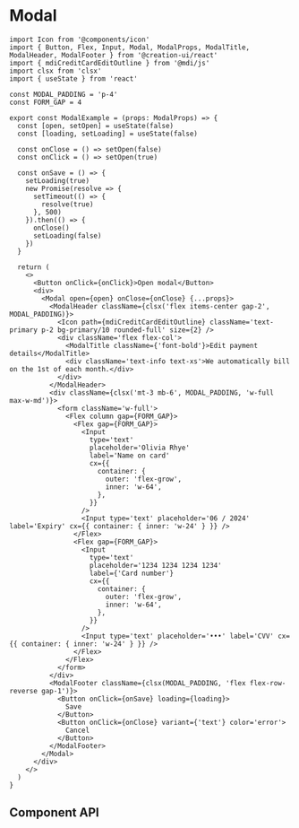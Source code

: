 
# Modal

<Container>
  <ModalExample />
</Container>

```tsx copy collapsed
import Icon from '@components/icon'
import { Button, Flex, Input, Modal, ModalProps, ModalTitle, ModalHeader, ModalFooter } from '@creation-ui/react'
import { mdiCreditCardEditOutline } from '@mdi/js'
import clsx from 'clsx'
import { useState } from 'react'

const MODAL_PADDING = 'p-4'
const FORM_GAP = 4

export const ModalExample = (props: ModalProps) => {
  const [open, setOpen] = useState(false)
  const [loading, setLoading] = useState(false)

  const onClose = () => setOpen(false)
  const onClick = () => setOpen(true)

  const onSave = () => {
    setLoading(true)
    new Promise(resolve => {
      setTimeout(() => {
        resolve(true)
      }, 500)
    }).then(() => {
      onClose()
      setLoading(false)
    })
  }

  return (
    <>
      <Button onClick={onClick}>Open modal</Button>
      <div>
        <Modal open={open} onClose={onClose} {...props}>
          <ModalHeader className={clsx('flex items-center gap-2', MODAL_PADDING)}>
            <Icon path={mdiCreditCardEditOutline} className='text-primary p-2 bg-primary/10 rounded-full' size={2} />
            <div className='flex flex-col'>
              <ModalTitle className={'font-bold'}>Edit payment details</ModalTitle>
              <div className='text-info text-xs'>We automatically bill on the 1st of each month.</div>
            </div>
          </ModalHeader>
          <div className={clsx('mt-3 mb-6', MODAL_PADDING, 'w-full max-w-md')}>
            <form className='w-full'>
              <Flex column gap={FORM_GAP}>
                <Flex gap={FORM_GAP}>
                  <Input
                    type='text'
                    placeholder='Olivia Rhye'
                    label='Name on card'
                    cx={{
                      container: {
                        outer: 'flex-grow',
                        inner: 'w-64',
                      },
                    }}
                  />
                  <Input type='text' placeholder='06 / 2024' label='Expiry' cx={{ container: { inner: 'w-24' } }} />
                </Flex>
                <Flex gap={FORM_GAP}>
                  <Input
                    type='text'
                    placeholder='1234 1234 1234 1234'
                    label={'Card number'}
                    cx={{
                      container: {
                        outer: 'flex-grow',
                        inner: 'w-64',
                      },
                    }}
                  />
                  <Input type='text' placeholder='•••' label='CVV' cx={{ container: { inner: 'w-24' } }} />
                </Flex>
              </Flex>
            </form>
          </div>
          <ModalFooter className={clsx(MODAL_PADDING, 'flex flex-row-reverse gap-1')}>
            <Button onClick={onSave} loading={loading}>
              Save
            </Button>
            <Button onClick={onClose} variant={'text'} color='error'>
              Cancel
            </Button>
          </ModalFooter>
        </Modal>
      </div>
    </>
  )
}
```

## Component API

<PropsTable properties={properties} name='Modal' description='Modal component props.' />
<PropsTable properties={properties} name='Modal.Title' description='Modal.Title component props.' />
